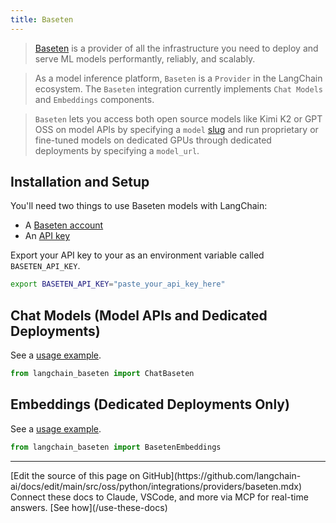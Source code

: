 ```yaml
---
title: Baseten
---
```


>[Baseten](https://baseten.co) is a provider of all the infrastructure you need to deploy and serve
> ML models performantly, reliably, and scalably.

>As a model inference platform, `Baseten` is a `Provider` in the LangChain ecosystem.
The `Baseten` integration currently implements `Chat Models` and `Embeddings` components.

>`Baseten` lets you access both open source models like Kimi K2 or GPT OSS on model APIs by specifying a `model` [slug](https://docs.baseten.co/development/model-apis/overview#supported-models) and run proprietary or
fine-tuned models on dedicated GPUs through dedicated deployments by specifying a `model_url`.

## Installation and Setup

You'll need two things to use Baseten models with LangChain:

* A [Baseten account](https://baseten.co)
* An [API key](https://docs.baseten.co/observability/api-keys)

Export your API key to your as an environment variable called `BASETEN_API_KEY`.

```sh
export BASETEN_API_KEY="paste_your_api_key_here"
```

## Chat Models (Model APIs and Dedicated Deployments)

See a [usage example](/oss/python/integrations/chat/baseten).

```python
from langchain_baseten import ChatBaseten
```

## Embeddings (Dedicated Deployments Only)

See a [usage example](/oss/python/integrations/text_embedding/baseten).

```python
from langchain_baseten import BasetenEmbeddings
```

---

<Callout icon="pen-to-square" iconType="regular">
    [Edit the source of this page on GitHub](https://github.com/langchain-ai/docs/edit/main/src/oss/python/integrations/providers/baseten.mdx)
</Callout>
<Tip icon="terminal" iconType="regular">
    Connect these docs to Claude, VSCode, and more via MCP for    real-time answers. [See how](/use-these-docs)
</Tip>
